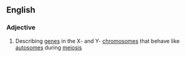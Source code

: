 ==English==

===Adjective===
{{en-adj}}

# {{context|genetics}} Describing [[gene]]s in the X- and Y- [[chromosome]]s that behave like [[autosome]]s during [[meiosis]]
